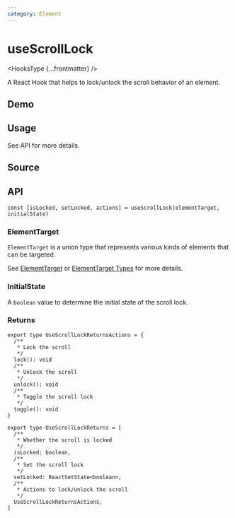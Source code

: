 ```yaml
---
category: Element
---
```


# useScrollLock


<HooksType {...frontmatter} />

A React Hook that helps to lock/unlock the scroll behavior of an element.

## Demo


<App />

## Usage

See API for more details.

## Source


<Source />

## API

```tsx
const [isLocked, setLocked, actions] = useScrollLock(elementTarget, initialState)
```

### ElementTarget

`ElementTarget` is a union type that represents various kinds of elements that can be targeted.

See [ElementTarget](/docs/fearetus/element-target) or [ElementTarget Types](/docs/fearetus/element-target#element-target-types) for more details.

### InitialState

A `boolean` value to determine the initial state of the scroll lock.

### Returns

```tsx
export type UseScrollLockReturnsActions = {
  /**
   * Lock the scroll
   */
  lock(): void
  /**
   * Unlock the scroll
   */
  unlock(): void
  /**
   * Toggle the scroll lock
   */
  toggle(): void
}

export type UseScrollLockReturns = [
  /**
   * Whether the scroll is locked
   */
  isLocked: boolean,
  /**
   * Set the scroll lock
   */
  setLocked: ReactSetState<boolean>,
  /**
   * Actions to lock/unlock the scroll
   */
  UseScrollLockReturnsActions,
]
```
